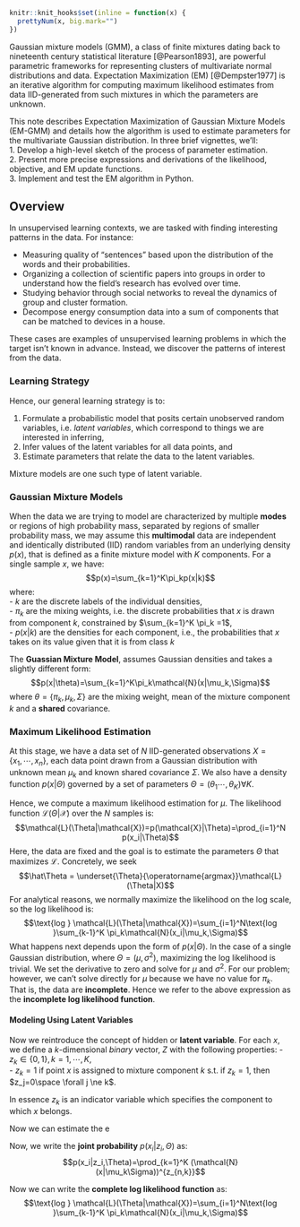 ```r
knitr::knit_hooks$set(inline = function(x) {
  prettyNum(x, big.mark="")
})
```
Gaussian mixture models (GMM), a class of finite mixtures dating back to nineteenth century statistical literature [@Pearson1893], are powerful parametric frameworks for representing clusters of multivariate normal distributions and data. Expectation Maximization (EM) [@Dempster1977] is an iterative algorithm for computing maximum likelihood estimates from data IID-generated from such mixtures in which the parameters are unknown.

This note describes Expectation Maximization of Gaussian Mixture Models (EM-GMM) and details how the algorithm is used to estimate parameters for the multivariate Gaussian distribution. In three brief vignettes, we'll:         
  1. Develop a high-level sketch of the process of parameter estimation.      
  2. Present more precise expressions and derivations of the likelihood, objective, and EM update functions.      
  3. Implement and test the EM algorithm in Python.      

## Overview 
In unsupervised learning contexts, we are tasked with finding interesting patterns in the data. For instance:

- Measuring quality of "sentences" based upon the distribution of the words and their probabilities.       
- Organizing a collection of scientific papers into groups in order to understand how the field's research has evolved over time.      
- Studying behavior through social networks to reveal the dynamics of group and cluster formation.       
- Decompose energy consumption data into a sum of components that can be matched to devices in a house.      

These cases are examples of unsupervised learning problems in which the target isn't known in advance. Instead, we discover the patterns of interest from the data.

### Learning Strategy

Hence, our general learning strategy is to:

1. Formulate a probabilistic model that posits certain unobserved random variables, i.e. *latent variables*, which correspond to things we are interested in inferring,             
2. Infer values of the latent variables for all data points, and     
3. Estimate parameters that relate the data to the latent variables.

Mixture models are one such type of latent variable.

### Gaussian Mixture Models 
When the data we are trying to model are characterized by multiple **modes** or regions of high probability mass, separated by regions of smaller probability mass, we may assume this **multimodal** data are independent and identically distributed (IID) random variables from an underlying density $p(x)$, that is defined as a finite  mixture model with $K$ components. For a single sample $x$, we have:        
$$p(x)=\sum_{k=1}^K\pi_kp(x|k)$$
where:     
- $k$ are the discrete labels of the individual densities,      
- $\pi_k$ are the mixing weights, i.e. the discrete probabilities that $x$ is drawn from component $k$, constrained by $\sum_{k=1}^K \pi_k =1$,               
- $p(x|k)$ are the densities for each component, i.e., the probabilities that $x$ takes on its value given that it is from class $k$

The **Guassian Mixture Model**, assumes Gaussian densities and takes a slightly different form:    
$$p(x|\theta)=\sum_{k=1}^K\pi_k\mathcal{N}(x|\mu_k,\Sigma)$$
where $\theta= \{\pi_k,\mu_k,\Sigma\}$ are the mixing weight, mean of the mixture component $k$ and a **shared** covariance.


### Maximum Likelihood Estimation
At this stage, we have a data set of $N$ IID-generated observations $X=\{x_1,\cdots,x_n\}$, each data point drawn from a Gaussian distribution with unknown mean $\mu_k$ and known shared covariance $\Sigma$. We also have a density function $p(x|\Theta)$ governed by a set of parameters $\Theta=(\theta_1\cdots,\theta_K)\forall K$. 

Hence, we compute a maximum likelihood estimation for $\mu$. The likelihood function $\mathcal{L}(\Theta|\mathcal{X})$ over the $N$ samples is:
$$\mathcal{L}(\Theta|\mathcal{X})=p(\mathcal{X}|\Theta)=\prod_{i=1}^N p(x_i|\Theta)$$
Here, the data are fixed and the goal is to estimate the parameters $\Theta$ that maximizes $\mathcal{L}$. Concretely, we seek 
$$\hat\Theta = \underset{\Theta}{\operatorname{argmax}}\mathcal{L}(\Theta|X)$$
For analytical reasons, we normally maximize the likelihood on the log scale, so the log likelihood is:
$$\text{log    } \mathcal{L}(\Theta|\mathcal{X})=\sum_{i=1}^N\text{log }\sum_{k-1}^K \pi_k\mathcal{N}(x_i|\mu_k,\Sigma)$$
What happens next depends upon the form of $p(x|\Theta)$. In the case of a single Gaussian distribution, where $\Theta=(\mu,\sigma^2)$, maximizing the log likelihood is trivial. We set the derivative to zero and solve for $\mu$ and $\sigma^2$. For our problem; however, we can't solve directly for $\mu$ because we have no value for $\pi_k$. That is, the data are **incomplete**. Hence we refer to the above expression as the **incomplete log likelihood function**.

#### Modeling Using Latent Variables      
Now we reintroduce the concept of hidden or **latent variable**. For each $x$, we define a $k$-dimensional *binary* vector, $Z$ with the following properties:
- $z_k \in \{0,1\}, k=1,\cdots,K$,           
- $z_k = 1$ if point $x$ is assigned to mixture component $k$ s.t. if $z_k=1$, then $z_j=0\space   \forall j \ne k$.       

In essence $z_k$ is an indicator variable which specifies the component to which $x$ belongs.

Now we can estimate the e

Now, we write the **joint probability** $p(x_i|z_i,\Theta)$ as:
$$p(x_i|z_i,\Theta)=\prod_{k=1}^K (\mathcal{N}(x|\mu_k\Sigma))^{z_{n,k}}$$


Now we can write the **complete log likelihood function** as:
$$\text{log    } \mathcal{L}(\Theta|\mathcal{X})=\sum_{i=1}^N\text{log }\sum_{k-1}^K \pi_k\mathcal{N}(x_i|\mu_k,\Sigma)$$





